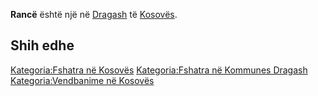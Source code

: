 {{Fshat në 
 | Emri                = Rancë
 | EmriAlt                = 
 | NAME_SHORT_FORM=      
 | NAME_GENERIC=      
 | NAME_SORT_NAME_RO=      RANCE
 | FULL_NAME_RO = Rancë
 | FULL_NAME_ND_RO=Rance
 | SORT_NAME_RG=RANCE
 | FULL_NAME_RG=Rancë
 | FULL_NAME_ND_RG=Rance
 | SRP_NAME_SHORT_FORM=      
 | SRP_NAME_GENERIC=      
 | SRP_NAME_SORT_NAME_RO=      
 | SRP_FULL_NAME_RO = 
 | SRP_FULL_NAME_ND_RO=
 | SRP_SORT_NAME_RG=
 | SRP_FULL_NAME_RG=
 | SRP_FULL_NAME_ND_RG=
 | Emri (Rasa dhanore) = 
 | Figura              = 
 | Shteti              = Kosovo
 | Komuna              = Dragash
 | Kodi postar         = 
 | Sipërfaqja          = 

 | Popullsia           = 

 | Regj. i popullsisë  = 
 | Dend. e popullsisë  = 
 | Faqja zyrtare       = 
 <!--- Koordinatat ----> 
 | Gjerësia            = 42.090278
 | Gjatësia            = 20.661944
 | Lartësia            = 
}}
'''Rancë''' është një [[]] në [[Dragash]] të [[Kosovës]].

<!-- == Gjeografia == -->
<!-- == Historia == -->
<!-- == Demografia == -->
== Shih edhe ==
{{Komuna Dragash}}
{{Kosovo-Administrata-Cung}}

[[Kategoria:Fshatra në Kosovës]]
[[Kategoria:Fshatra në Kommunes Dragash]]
[[Kategoria:Vendbanime në Kosovës]]
